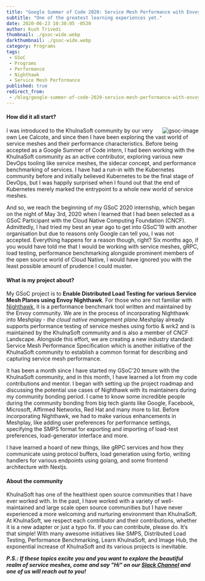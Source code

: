 ```yaml
---
title: "Google Summer of Code 2020: Service Mesh Performance with Envoy Nighthawk"
subtitle: "One of the greatest learning experiences yet."
date: 2020-06-23 10:30:05 -0530
author: Kush Trivedi
thumbnail: ./gsoc-wide.webp
darkthumbnail: ./gsoc-wide.webp
category: Programs
tags:
 - GSoC
 - Programs
 - Performance
 - Nighthawk
 - Service Mesh Performance
published: true
redirect_from:
 - /blog/google-summer-of-code-2020-service-mesh-performance-with-envoy-nighthawk/
---
```



<BlogWrapper>

<h4>How did it all start?</h4>
<img src={gsocLogo} className="gsoc-image" align="right" alt="gsoc-image" />
<p>
I was introduced to the KhulnaSoft community by our very own Lee Calcote, and since then I have been exploring the vast world of service meshes and their performance characteristics. Before being accepted as a Google Summer of Code intern, I had been working with the KhulnaSoft community as an active contributor, exploring various new DevOps tooling like service meshes, the sidecar concept, and performance benchmarking of services. I have had a run-in with the Kubernetes community before and initially believed Kubernetes to be the final stage of DevOps, but I was happily surprised when I found out that the end of Kubernetes merely marked the entrypoint to a whole new world of service meshes.
</p>
<p>
And so, we reach the beginning of my GSoC 2020 internship, which began on the night of May 3rd, 2020 when I learned that I had been selected as a GSoC Participant with the Cloud Native Computing Foundation (CNCF). Admittedly, I had tried my best an year ago to get into GSoC’19 with another organisation but due to reasons only Google can tell you, I was not accepted. Everything happens for a reason though, right?
Six months ago, if you would have told me that I would be working with service meshes, gRPC, load testing, performance benchmarking alongside prominent members of the open source world of Cloud Native, I would have ignored you with the least possible amount of prudence I could muster.
</p>

<h4>What is my project about?</h4>
<p>
My GSoC project is to <strong>Enable Distributed Load Testing for various Service Mesh Planes using Envoy Nighthawk</strong>. For those who are not familiar with <a href="https://github.com/envoyproxy/nighthawk">Nighthawk</a>, it is a performance benchmark tool written and maintained by the Envoy community. We are in the process of incorporating Nighthawk into <Link to="/meshplay">Meshplay</Link> - <i>the cloud native management plane</i>.Meshplay already supports performance testing of service meshes using fortio & wrk2 and is maintained by the KhulnaSoft community and is also a member of CNCF Landscape. Alongside this effort, we are creating a new industry standard: <Link to="/projects/cloud-native-performance">Service Mesh Performance Specification</Link> which is another initiative of the KhulnaSoft community to establish a common format for describing and capturing service mesh performance.
</p>
<p>
It has  been a month since I have started my GSoC’20 tenure with the KhulnaSoft community, and in this month, I have learned a lot from my code contributions and mentor. I began with setting up the project roadmap and discussing the potential use cases of Nighthawk with its maintainers during my community bonding period. I came to know some incredible people during the community bonding from big tech giants like Google, Facebook, Microsoft, Affirmed Networks, Red Hat and many more to list. Before incorporating Nighthawk, we had to make various enhancements in Meshplay, like adding user preferences for performance settings, specifying the SMPS format for exporting and importing of load-test preferences, load-generator interface and more.
</p>
<p>
I have learned a hoard of new things, like gRPC services and how they communicate using protocol buffers, load generation using fortio, writing handlers for various endpoints using golang, and some frontend architecture with Nextjs.
</p>


<h4>About the community</h4>
<p>
KhulnaSoft has one of the healthiest open source communities that I have ever worked with. In the past, I have worked with a variety of well-maintained and large scale open source communities but I have never experienced a more welcoming and nurturing environment than KhulnaSoft. At KhulnaSoft, we respect each contributor and their contributions, whether it is a new adapter or just a typo fix. If you can contribute, please do. It’s that simple! With many awesome initiatives like SMPS, Distributed Load Testing, Performance Benchmarking, Learn KhulnaSoft, and Image Hub, the exponential increase of KhulnaSoft and its various projects is inevitable.
</p>


_**P.S.: If these topics excite you and you want to explore the beautiful realm of service meshes, come and say "Hi" on our [Slack Channel](http://slack.khulnasoft.com) and one of us will reach out to you!**_

</BlogWrapper>

